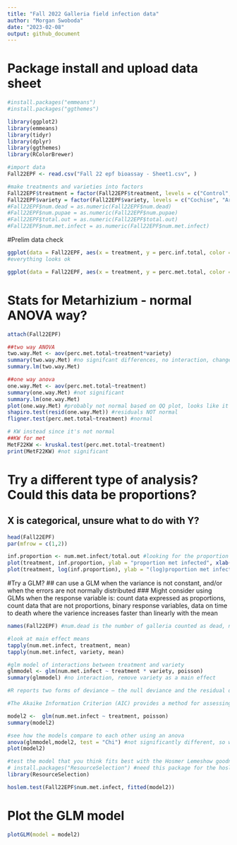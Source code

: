```yaml
---
title: "Fall 2022 Galleria field infection data"
author: "Morgan Swoboda"
date: "2023-02-08"
output: github_document
---
```


# Package install and upload data sheet
```r

#install.packages("emmeans")
#install.packages("ggthemes")

library(ggplot2)
library(emmeans)
library(tidyr)
library(dplyr)
library(ggthemes)
library(RColorBrewer)

#import data
Fall22EPF <- read.csv("Fall 22 epf bioassay - Sheet1.csv", )

#make treatments and varieties into factors
Fall22EPF$treatment = factor(Fall22EPF$treatment, levels = c("Control", "10Met", "10Bb"))
Fall22EPF$variety = factor(Fall22EPF$variety, levels = c("Cochise", "Armani"))
#Fall22EPF$num.dead = as.numeric(Fall22EPF$num.dead)
#Fall22EPF$num.pupae = as.numeric(Fall22EPF$num.pupae)
#Fall22EPF$total.out = as.numeric(Fall22EPF$total.out)
#Fall22EPF$num.met.infect = as.numeric(Fall22EPF$num.met.infect)
```

#Prelim data check
```r
ggplot(data = Fall22EPF, aes(x = treatment, y = perc.inf.total, color = variety)) + geom_boxplot() + ggtitle("Total infection")
#everything looks ok

ggplot(data = Fall22EPF, aes(x = treatment, y = perc.met.total, color = variety)) + geom_boxplot() + ggtitle("Metarhizium infection")
```
# Stats for Metarhizium - normal ANOVA way?
```r
attach(Fall22EPF)

##two way ANOVA
two.way.Met <- aov(perc.met.total~treatment*variety)
summary(two.way.Met) #no signifcant differences, no interaction, change to one way model instead
summary.lm(two.way.Met)

##one way anova
one.way.Met <- aov(perc.met.total~treatment)
summary(one.way.Met) #not significant
summary.lm(one.way.Met)
plot(one.way.Met) #probably not normal based on QQ plot, looks like it's exponential?
shapiro.test(resid(one.way.Met)) #residuals NOT normal
fligner.test(perc.met.total~treatment) #normal

# KW instead since it's not normal
##KW for met
MetF22KW <- kruskal.test(perc.met.total~treatment)
print(MetF22KW) #not significant

```

# Try a different type of analysis? Could this data be proportions?
## X is categorical, unsure what to do with Y? 
```r

head(Fall22EPF)
par(mfrow = c(1,2))

inf.proportion <- num.met.infect/total.out #looking for the proportion of metarhizium infections out of the number of removed insects
plot(treatment, inf.proportion, ylab = "proportion met infected", xlab("Treatment"))
plot(treatment, log(inf.proportion), ylab = "(log)proportion met infected", xlab("Treatment")) #messes up the plots because of an outlier?

```

#Try a GLM?
## can use a GLM when the variance is not constant, and/or when the errors are not normally distributed
### Might consider using GLMs when the response variable is: count data expressed as proportions, count data that are not proportions, binary response variables, data on time to death where the varience increases faster than linearly with the mean
```r
names(Fall22EPF) #num.dead is the number of galleria counted as dead, num.pupae is the number that pupated, total.out is the sum of num.dead and num.pupae, num.met.infect is the number of galleria that exhibited Metarhizium infections

#look at main effect means
tapply(num.met.infect, treatment, mean)
tapply(num.met.infect, variety, mean)

#glm model of interactions between treatment and variety
glmmodel <- glm(num.met.infect ~ treatment * variety, poisson)
summary(glmmodel) #no interaction, remove variety as a main effect

#R reports two forms of deviance – the null deviance and the residual deviance. The null deviance shows how well the response variable is predicted by a model that includes only the intercept (grand mean). It’s a measure of badness of fit–higher numbers indicate worse fit.

#The Akaike Information Criterion (AIC) provides a method for assessing the quality of your model through comparison of related models.  It’s based on the Deviance, but penalizes you for making the model more complicated.  Much like adjusted R-squared, it’s intent is to prevent you from including irrelevant predictors. However, unlike adjusted R-squared, the number itself is not meaningful. If you have more than one similar candidate models (where all of the variables of the simpler model occur in the more complex models), then you should select the model that has the smallest AIC. So it’s useful for comparing models, but isn’t interpretable on its own.

model2 <-  glm(num.met.infect ~ treatment, poisson)
summary(model2)

#see how the models compare to each other using an anova
anova(glmmodel,model2, test = "Chi") #not significantly different, so we're ok using the model2
plot(model2)

#test the model that you think fits best with the Hosmer Lemeshow goodness of fit test.
# install.packages("ResourceSelection") #need this package for the hoslem.test() function.
library(ResourceSelection)

hoslem.test(Fall22EPF$num.met.infect, fitted(model2))
```
# Plot the GLM model
```r
plotGLM(model = model2)
```

